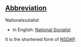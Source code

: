 ==[[Wiktionary:List of acronyms and abbreviations|Abbreviation]]==

Nationalsozialist
* In English: [[National Socialist]]

It is the shortened form of [[NSDAP]].